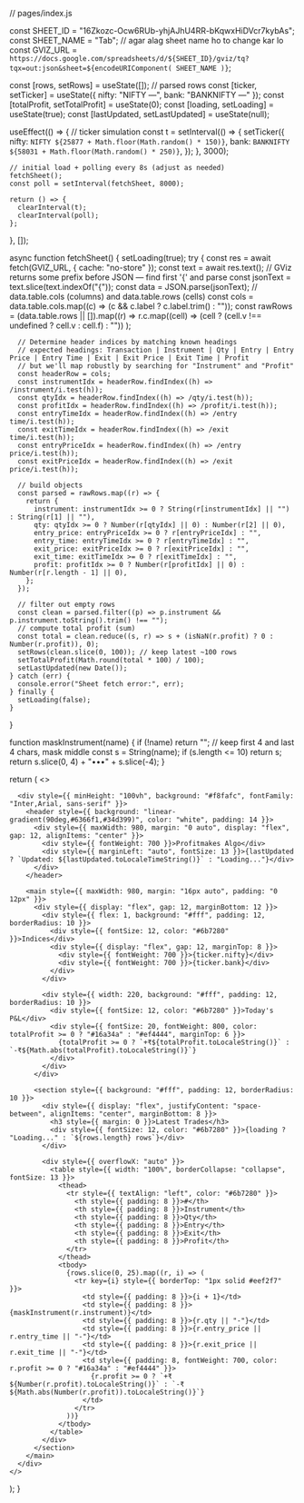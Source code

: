// pages/index.js

const SHEET_ID = "16Zkozc-Ocw6RUb-yhjAJhU4RR-bKqwxHiDVcr7kybAs";
const SHEET_NAME = "Tab"; // agar alag sheet name ho to change kar lo
const GVIZ_URL = `https://docs.google.com/spreadsheets/d/${SHEET_ID}/gviz/tq?tqx=out:json&sheet=${encodeURIComponent(
  SHEET_NAME
)}`;

  const [rows, setRows] = useState([]); // parsed rows
  const [ticker, setTicker] = useState({ nifty: "NIFTY —", bank: "BANKNIFTY —" });
  const [totalProfit, setTotalProfit] = useState(0);
  const [loading, setLoading] = useState(true);
  const [lastUpdated, setLastUpdated] = useState(null);

  useEffect(() => {
    // ticker simulation
    const t = setInterval(() => {
      setTicker({
        nifty: `NIFTY ${25877 + Math.floor(Math.random() * 150)}`,
        bank: `BANKNIFTY ${58031 + Math.floor(Math.random() * 250)}`,
      });
    }, 3000);

    // initial load + polling every 8s (adjust as needed)
    fetchSheet();
    const poll = setInterval(fetchSheet, 8000);

    return () => {
      clearInterval(t);
      clearInterval(poll);
    };
  }, []);

  async function fetchSheet() {
    setLoading(true);
    try {
      const res = await fetch(GVIZ_URL, { cache: "no-store" });
      const text = await res.text();
      // GViz returns some prefix before JSON — find first '{' and parse
      const jsonText = text.slice(text.indexOf("{"));
      const data = JSON.parse(jsonText);
      // data.table.cols (columns) and data.table.rows (cells)
      const cols = data.table.cols.map((c) => (c && c.label ? c.label.trim() : ""));
      const rawRows = (data.table.rows || []).map((r) =>
        r.c.map((cell) => (cell ? (cell.v !== undefined ? cell.v : cell.f) : ""))
      );

      // Determine header indices by matching known headings
      // expected headings: Transaction | Instrument | Qty | Entry | Entry Price | Entry Time | Exit | Exit Price | Exit Time | Profit
      // but we'll map robustly by searching for "Instrument" and "Profit"
      const headerRow = cols;
      const instrumentIdx = headerRow.findIndex((h) => /instrument/i.test(h));
      const qtyIdx = headerRow.findIndex((h) => /qty/i.test(h));
      const profitIdx = headerRow.findIndex((h) => /profit/i.test(h));
      const entryTimeIdx = headerRow.findIndex((h) => /entry time/i.test(h));
      const exitTimeIdx = headerRow.findIndex((h) => /exit time/i.test(h));
      const entryPriceIdx = headerRow.findIndex((h) => /entry price/i.test(h));
      const exitPriceIdx = headerRow.findIndex((h) => /exit price/i.test(h));

      // build objects
      const parsed = rawRows.map((r) => {
        return {
          instrument: instrumentIdx >= 0 ? String(r[instrumentIdx] || "") : String(r[1] || ""),
          qty: qtyIdx >= 0 ? Number(r[qtyIdx] || 0) : Number(r[2] || 0),
          entry_price: entryPriceIdx >= 0 ? r[entryPriceIdx] : "",
          entry_time: entryTimeIdx >= 0 ? r[entryTimeIdx] : "",
          exit_price: exitPriceIdx >= 0 ? r[exitPriceIdx] : "",
          exit_time: exitTimeIdx >= 0 ? r[exitTimeIdx] : "",
          profit: profitIdx >= 0 ? Number(r[profitIdx] || 0) : Number(r[r.length - 1] || 0),
        };
      });

      // filter out empty rows
      const clean = parsed.filter((p) => p.instrument && p.instrument.toString().trim() !== "");
      // compute total profit (sum)
      const total = clean.reduce((s, r) => s + (isNaN(r.profit) ? 0 : Number(r.profit)), 0);
      setRows(clean.slice(0, 100)); // keep latest ~100 rows
      setTotalProfit(Math.round(total * 100) / 100);
      setLastUpdated(new Date());
    } catch (err) {
      console.error("Sheet fetch error:", err);
    } finally {
      setLoading(false);
    }
  }

  function maskInstrument(name) {
    if (!name) return "";
    // keep first 4 and last 4 chars, mask middle
    const s = String(name);
    if (s.length <= 10) return s;
    return s.slice(0, 4) + "•••" + s.slice(-4);
  }

  return (
    <>
      <Head>
        <title>Profitmakes Algo — Live</title>
        <meta name="viewport" content="width=device-width,initial-scale=1" />
      </Head>

      <div style={{ minHeight: "100vh", background: "#f8fafc", fontFamily: "Inter,Arial, sans-serif" }}>
        <header style={{ background: "linear-gradient(90deg,#6366f1,#34d399)", color: "white", padding: 14 }}>
          <div style={{ maxWidth: 980, margin: "0 auto", display: "flex", gap: 12, alignItems: "center" }}>
            <div style={{ fontWeight: 700 }}>Profitmakes Algo</div>
            <div style={{ marginLeft: "auto", fontSize: 13 }}>{lastUpdated ? `Updated: ${lastUpdated.toLocaleTimeString()}` : "Loading..."}</div>
          </div>
        </header>

        <main style={{ maxWidth: 980, margin: "16px auto", padding: "0 12px" }}>
          <div style={{ display: "flex", gap: 12, marginBottom: 12 }}>
            <div style={{ flex: 1, background: "#fff", padding: 12, borderRadius: 10 }}>
              <div style={{ fontSize: 12, color: "#6b7280" }}>Indices</div>
              <div style={{ display: "flex", gap: 12, marginTop: 8 }}>
                <div style={{ fontWeight: 700 }}>{ticker.nifty}</div>
                <div style={{ fontWeight: 700 }}>{ticker.bank}</div>
              </div>
            </div>

            <div style={{ width: 220, background: "#fff", padding: 12, borderRadius: 10 }}>
              <div style={{ fontSize: 12, color: "#6b7280" }}>Today's P&L</div>
              <div style={{ fontSize: 20, fontWeight: 800, color: totalProfit >= 0 ? "#16a34a" : "#ef4444", marginTop: 6 }}>
                {totalProfit >= 0 ? `+₹${totalProfit.toLocaleString()}` : `-₹${Math.abs(totalProfit).toLocaleString()}`}
              </div>
            </div>
          </div>

          <section style={{ background: "#fff", padding: 12, borderRadius: 10 }}>
            <div style={{ display: "flex", justifyContent: "space-between", alignItems: "center", marginBottom: 8 }}>
              <h3 style={{ margin: 0 }}>Latest Trades</h3>
              <div style={{ fontSize: 12, color: "#6b7280" }}>{loading ? "Loading..." : `${rows.length} rows`}</div>
            </div>

            <div style={{ overflowX: "auto" }}>
              <table style={{ width: "100%", borderCollapse: "collapse", fontSize: 13 }}>
                <thead>
                  <tr style={{ textAlign: "left", color: "#6b7280" }}>
                    <th style={{ padding: 8 }}>#</th>
                    <th style={{ padding: 8 }}>Instrument</th>
                    <th style={{ padding: 8 }}>Qty</th>
                    <th style={{ padding: 8 }}>Entry</th>
                    <th style={{ padding: 8 }}>Exit</th>
                    <th style={{ padding: 8 }}>Profit</th>
                  </tr>
                </thead>
                <tbody>
                  {rows.slice(0, 25).map((r, i) => (
                    <tr key={i} style={{ borderTop: "1px solid #eef2f7" }}>
                      <td style={{ padding: 8 }}>{i + 1}</td>
                      <td style={{ padding: 8 }}>{maskInstrument(r.instrument)}</td>
                      <td style={{ padding: 8 }}>{r.qty || "-"}</td>
                      <td style={{ padding: 8 }}>{r.entry_price || r.entry_time || "-"}</td>
                      <td style={{ padding: 8 }}>{r.exit_price || r.exit_time || "-"}</td>
                      <td style={{ padding: 8, fontWeight: 700, color: r.profit >= 0 ? "#16a34a" : "#ef4444" }}>
                        {r.profit >= 0 ? `+₹${Number(r.profit).toLocaleString()}` : `-₹${Math.abs(Number(r.profit)).toLocaleString()}`}
                      </td>
                    </tr>
                  ))}
                </tbody>
              </table>
            </div>
          </section>
        </main>
      </div>
    </>
  );
}
